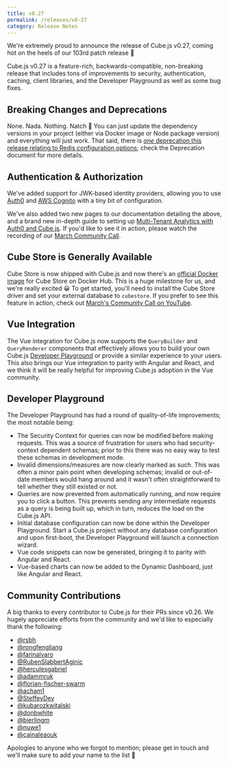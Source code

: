 ```yaml
---
title: v0.27
permalink: /releases/v0-27
category: Release Notes
---
```


We're extremely proud to announce the release of Cube.js v0.27, coming hot on
the heels of our 103rd patch release 🥳

Cube.js v0.27 is a feature-rich, backwards-compatible, non-breaking release that
includes tons of improvements to security, authentication, caching, client
libraries, and the Developer Playground as well as some bug fixes.

## Breaking Changes and Deprecations

None. Nada. Nothing. Natch 🙅 You can just update the dependency versions in
your project (either via Docker image or Node package version) and everything
will just work. That said, there is
[_one_ deprecation this release relating to Redis configuration options](https://github.com/cube-js/cube.js/blob/master/DEPRECATION.md#prefix-redis-environment-variables-with-cubejs_);
check the Deprecation document for more details.

## Authentication & Authorization

We've added support for JWK-based identity providers, allowing you to use
[Auth0](https://auth0.com/) and [AWS Cognito](https://aws.amazon.com/cognito/)
with a tiny bit of configuration.

We've also added two new pages to our documentation detailing the above, and a
brand new in-depth guide to setting up
[Multi-Tenant Analytics with Auth0 and Cube.js](https://multi-tenant-analytics.cube.dev/).
If you'd like to see it in action, please watch the recording of our
[March Community Call](https://youtu.be/SycFPE4LRHo?t=2192).

## Cube Store is Generally Available

Cube Store is now shipped with Cube.js and now there's an
[official Docker image](https://hub.docker.com/r/cubejs/cubestore) for Cube
Store on Docker Hub. This is a huge milestone for us, and we're really excited
😀 To get started, you'll need to install the Cube Store driver and set your
external database to `cubestore`. If you prefer to see this feature in action,
check out
[March's Community Call on YouTube](https://youtu.be/SycFPE4LRHo?t=1980).

## Vue Integration

The Vue integration for Cube.js now supports the `QueryBuilder` and
`QueryRenderer` components that effectively allows you to build your own Cube.js
[Developer Playground](https://cube.dev/docs/dev-tools/dev-playground) or
provide a similar experience to your users. This also brings our Vue integration
to parity with Angular and React, and we think it will be really helpful for
improving Cube.js adoption in the Vue community.

## Developer Playground

The Developer Playground has had a round of quality-of-life improvements; the
most notable being:

- The Security Context for queries can now be modified before making requests.
  This was a source of frustration for users who had security-context dependent
  schemas; prior to this there was no easy way to test these schemas in
  development mode.
- Invalid dimensions/measures are now clearly marked as such. This was often a
  minor pain point when developing schemas; invalid or out-of-date members would
  hang around and it wasn't often straightforward to tell whether they still
  existed or not.
- Queries are now prevented from automatically running, and now require you to
  click a button. This prevents sending any intermediate requests as a query is
  being built up, which in turn, reduces the load on the Cube.js API.
- Initial database configuration can now be done within the Developer
  Playground. Start a Cube.js project without any database configuration and
  upon first-boot, the Developer Playground will launch a connection wizard.
- Vue code snippets can now be generated, bringing it to parity with Angular and
  React.
- Vue-based charts can now be added to the Dynamic Dashboard, just like Angular
  and React.

## Community Contributions

A big thanks to every contributor to Cube.js for their PRs since v0.26. We
hugely appreciate efforts from the community and we'd like to especially thank
the following:

- [@rsbh](https://github.com/rsbh)
- [@rongfengliang](https://github.com/rongfengliang)
- [@farinalvaro](https://github.com/farinalvaro)
- [@RubenSlabbertAginic](https://github.com/RubenSlabbertAginic)
- [@herculesgabriel](https://github.com/herculesgabriel)
- [@adammruk](https://github.com/adammruk)
- [@florian-fischer-swarm](https://github.com/florian-fischer-swarm)
- [@acham1](https://github.com/acham1)
- [@SteffeyDev](https://github.com/SteffeyDev)
- [@kubarozkwitalski](https://github.com/kubarozkwitalski)
- [@donbwhite](https://github.com/donbwhite)
- [@bierlingm](https://github.com/bierlingm)
- [@nuwe1](https://github.com/nuwe1)
- [@cainaleaouk](https://github.com/cainaleaouk)

Apologies to anyone who we forgot to mention; please get in touch and we'll make
sure to add your name to the list 🙌
